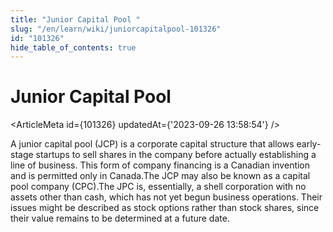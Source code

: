 ```yaml
---
title: "Junior Capital Pool "
slug: "/en/learn/wiki/juniorcapitalpool-101326"
id: "101326"
hide_table_of_contents: true
---
```



# Junior Capital Pool 

<ArticleMeta id={101326} updatedAt={'2023-09-26 13:58:54'} />
<div className='border-solid border-b border-t-0 my-4 border-[var(--ifm-color-gray-300)]' />

A junior capital pool (JCP) is a corporate capital structure that allows early-stage startups to sell shares in the company before actually establishing a line of business. This form of company financing is a Canadian invention and is permitted only in Canada.The JCP may also be known as a capital pool company (CPC).The JPC is, essentially, a shell corporation with no assets other than cash, which has not yet begun business operations. Their issues might be described as stock options rather than stock shares, since their value remains to be determined at a future date.
